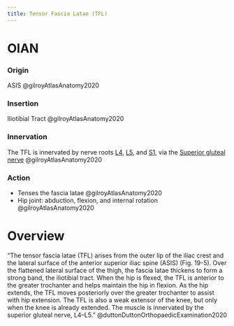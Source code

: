```yaml
---
title: Tensor Fascia Latae (TFL)
---
```


# OIAN

:::{layout-ncol="4"}

### Origin

ASIS @gilroyAtlasAnatomy2020 

### Insertion

Iliotibial Tract @gilroyAtlasAnatomy2020 


### Innervation

The TFL is innervated by nerve roots [L4]({{< var ref-nerve-root.l4 >}}), [L5]({{< var ref-nerve-root.l5 >}}), and [S1]({{< var ref-nerve-root.s1 >}}), via the [Superior gluteal nerve]({{< var ref-superior-gluteal-nerve.path >}})  @gilroyAtlasAnatomy2020

### Action

- Tenses the fascia latae @gilroyAtlasAnatomy2020
- Hip joint: abduction, flexion, and internal rotation @gilroyAtlasAnatomy2020

:::

# Overview

"The tensor fascia latae (TFL) arises from the outer lip of the iliac crest and the lateral surface of the anterior superior iliac spine (ASIS) (Fig. 19-5). Over the flattened lateral surface of the thigh, the fascia latae thickens to form a strong band, the iliotibial tract. When the hip is flexed, the TFL is anterior to the greater trochanter and helps maintain the hip in flexion. As the hip extends, the TFL moves posteriorly over the greater trochanter to assist with hip extension. The TFL is also a weak extensor of the knee, but only when the knee is already extended. The muscle is innervated by the superior gluteal nerve, L4–L5." @duttonDuttonOrthopaedicExamination2020 